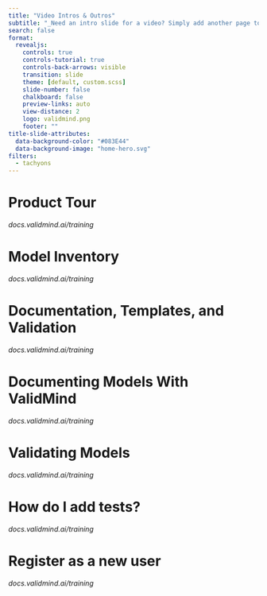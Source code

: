 ```yaml
---
title: "Video Intros & Outros"
subtitle: "_Need an intro slide for a video? Simply add another page to this presentation and start your video recording with that. (Same for outros.)_"
search: false
format:
  revealjs:
    controls: true
    controls-tutorial: true
    controls-back-arrows: visible
    transition: slide
    theme: [default, custom.scss]
    slide-number: false
    chalkboard: false
    preview-links: auto
    view-distance: 2
    logo: validmind.png
    footer: ""
title-slide-attributes:
  data-background-color: "#083E44"
  data-background-image: "home-hero.svg"
filters:
  - tachyons
---
```


# Product Tour {background-color="#083E44" background-image="home-hero.svg"}

_docs.validmind.ai/training_

# Model Inventory {background-color="#083E44" background-image="home-hero.svg"}

_docs.validmind.ai/training_

# Documentation, Templates, and Validation {background-color="#083E44" background-image="home-hero.svg"}

_docs.validmind.ai/training_

# Documenting Models With ValidMind {background-color="#083E44" background-image="home-hero.svg"}

_docs.validmind.ai/training_

# Validating Models {background-color="#083E44" background-image="home-hero.svg"}

_docs.validmind.ai/training_

# How do I add tests? {background-color="#083E44" background-image="home-hero.svg"}

_docs.validmind.ai/training_

# Register as a new user {background-color="#083E44" background-image="home-hero.svg"}

_docs.validmind.ai/training_
